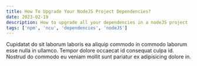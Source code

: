```yaml
---
title: How To Upgrade Your NodeJS Project Dependencies?
date: 2023-02-19
description: How to upgrade all your dependencies in a nodeJS project
tags: ['npm', 'ncu', 'dependencies', 'nodeJS']
---
```


Cupidatat do sit laborum laboris ea aliquip commodo in commodo laborum esse nulla in ullamco. Tempor dolore occaecat id consequat culpa id. Nostrud do commodo eu veniam mollit sunt pariatur ex adipisicing dolore in.
